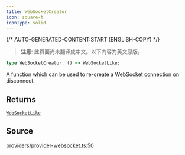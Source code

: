 ```yaml
---
title: WebSocketCreator
icon: square-t
iconType: solid
---
```


{/* AUTO-GENERATED-CONTENT:START (ENGLISH-COPY) */}

> **注意**: 此页面尚未翻译成中文。以下内容为英文原版。

```ts
type WebSocketCreator: () => WebSocketLike;
```

A function which can be used to re-create a WebSocket connection on disconnect.

## Returns

[`WebSocketLike`](/cn/sdk/content/interfaces/WebSocketLike)

## Source

[providers/provider-websocket.ts:50](https://github.com/dominant-strategies/quais.js/blob/c1c12d43f9d34c6baad2b0542bd6d0acd6fefcbf/src/providers/provider-websocket.ts#L50)
